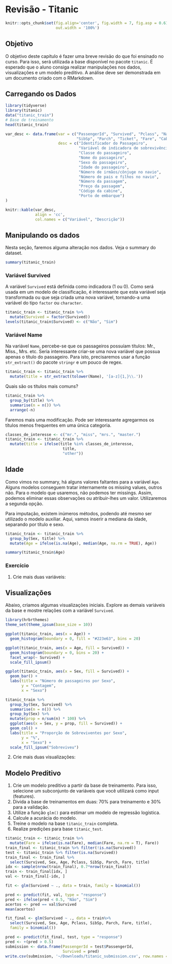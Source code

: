 # Revisão - Titanic

```r
knitr::opts_chunk$set(fig.align='center', fig.width = 7, fig.asp = 0.618,
                      out.width = '100%')
```

## Objetivo

O objetivo deste capítulo é fazer uma breve revisão do que foi ensinado no curso. Para isso, será utilizada a base disponível no pacote `titanic`. É esperado que o aluno consiga realizar manipulações nos dados, visualizações e um modelo preditivo. A análise deve ser demonstrada em um documento criado com o RMarkdown.

## Carregando os Dados

```r
library(tidyverse)
library(titanic)
data("titanic_train")
# Base de treinamento
head(titanic_train)
```

```r
var_desc <- data.frame(var = c("PassengerId", "Survived", "Pclass", "Name", "Sex", "Age", 
                               "SibSp", "Parch", "Ticket", "Fare", "Cabin", "Embarked"),
                       desc = c("Identificador do Passageiro",
                                "Variável de indicadora de sobrevivência (0 = Não Sobreviveu, 1 = Sobreviveu)",
                                "Classe do passageiro",
                                "Nome do passageiro",
                                "Sexo do passageiro",
                                "Idade do passageiro",
                                "Número de irmãos/cônjuge no navio",
                                "Número de pais e filhos no navio",
                                "Número da passagem",
                                "Preço da passagem",
                                "Código da cabine",
                                "Porto de embarque")
)

knitr::kable(var_desc,
             align = 'cc',
             col.names = c("Variável", "Descrição"))
```

## Manipulando os dados

Nesta seção, faremos alguma alteração nos dados. Veja o summary do dataset.

```r
summary(titanic_train)
```

### Variável Survived

A variável `Survived` está definida como indicadora (1 ou 0). Como será usada em um modelo de classificação, é interessante que esta variável seja transformada ou que seja criada uma nova variável, tornando-a uma variável do tipo `factor` ou `character`.

```r
titanic_train <- titanic_train %>% 
  mutate(Survived = factor(Survived))
levels(titanic_train$Survived) <- c("Não", "Sim")
```

### Variável Name

Na variável `Name`, percebe-se que os passageiros possuíam títulos: Mr., Miss., Mrs. etc. Seria interessante criar-se uma nova variável que possua apenas o título do passageiro. Para isto, precisaremos usar a função `str_extract()` do pacote `stringr` e um pouco de regex.

```r
titanic_train <- titanic_train %>% 
  mutate(title = str_extract(tolower(Name), '[a-z]{1,}\\.'))
```

Quais são os títulos mais comuns?

```r
titanic_train %>% 
  group_by(title) %>% 
  summarise(n = n()) %>% 
  arrange(-n)
```

Faremos mais uma modificação. Pode ser interessante agregarmos os títulos menos frequentes em uma única categoria.

```r
classes_de_interesse <- c("mr.", "miss", "mrs.", "master.")
titanic_train <- titanic_train %>% 
  mutate(title = ifelse(title %in% classes_de_interesse,
                         title,
                         "other"))
```


## Idade

Como vimos no summary, há alguns valores faltantes para a variável `Age`. Alguns modelos conseguem tratar internamente os missing values, outros não. Para o modelo que usaremos, não podemos ter missings. Assim, podemos eliminar essas observações ou atribuir-lhes um valor. Utilizaremos a segunda opção.

Para imputação, existem inúmeros métodos, podendo até mesmo ser utilizado o modelo auxiliar. Aqui, vamos inserir a mediana da idade, separando por título e sexo.

```r
titanic_train <- titanic_train %>% 
  group_by(Sex, title) %>% 
  mutate(Age = ifelse(is.na(Age), median(Age, na.rm = TRUE), Age))

summary(titanic_train$Age)
```

### Exercício

1. Crie mais duas variáveis:

## Visualizações

Abaixo, criamos algumas visualizações iniciais. Explore as demais variáveis da base e mostre relações com a variável `Survived`.

```r
library(hrbrthemes)
theme_set(theme_ipsum(base_size = 10))

ggplot(titanic_train, aes(x = Age)) +
  geom_histogram(boundary = 0, fill = "#223e63", bins = 20)

ggplot(titanic_train, aes(x = Age, fill = Survived)) +
  geom_histogram(boundary = 0, bins = 20) +
  facet_wrap(~ Survived) +
  scale_fill_ipsum()

ggplot(titanic_train, aes(x = Sex, fill = Survived)) +
  geom_bar() +
  labs(title = "Número de passageiros por Sexo",
       y = "Contagem",
       x = "Sexo")

titanic_train %>% 
  group_by(Sex, Survived) %>% 
  summarise(n = n()) %>% 
  group_by(Sex) %>% 
  mutate(prop = n/sum(n) * 100) %>% 
  ggplot(aes(x = Sex, y = prop, fill = Survived)) +
  geom_col() +
  labs(title = "Proporção de Sobreviventes por Sexo",
       y = "%",
       x = "Sexo") +
  scale_fill_ipsum("Sobreviveu")
```


2. Crie mais duas visualizações:

## Modelo Preditivo

1. Crie um modelo preditivo a partir da base de treinamento. Para isso, selecione um subconjunto de variáveis que você utilizará como input (features).
2. Divida a base de treinamentos em duas: 70% para treinamento e 30% para a validação.
3. Utilize a função `glm()` para estimar um modelo de regressão logística. 
4. Calcule a acurácia do modelo.
5. Treine o modelo na base `titanic_train` completa.
6. Realize predições para base `titanic_test`.

```r
titanic_train <- titanic_train %>% 
  mutate(Fare = ifelse(is.na(Fare), median(Fare, na.rm = T), Fare))
train_final <- titanic_train %>% filter(!is.na(Survived))
test <- titanic_train %>% filter(is.na(Survived))
train_final <- train_final %>% 
  select(Survived, Sex, Age, Pclass, SibSp, Parch, Fare, title)
idx <- sample(nrow(train_final), 0.7*nrow(train_final))
train <- train_final[idx, ]
val <- train_final[-idx, ]

fit <- glm(Survived ~ ., data = train, family = binomial())

pred <- predict(fit, val, type = "response")
pred <- ifelse(pred < 0.5, "Não", "Sim")
acertos <- pred == val$Survived
mean(acertos)

fit_final <- glm(Survived ~ ., data = train%>% 
  select(Survived, Sex, Age, Pclass, SibSp, Parch, Fare, title),
  family = binomial())

pred <- predict(fit_final, test, type = "response")
pred <- +(pred > 0.5)
submission <- data.frame(PassengerId = test$PassengerId,
                         Survived = pred)
write.csv(submission, '~/Downloads/titanic_submission.csv', row.names = FALSE)
```
